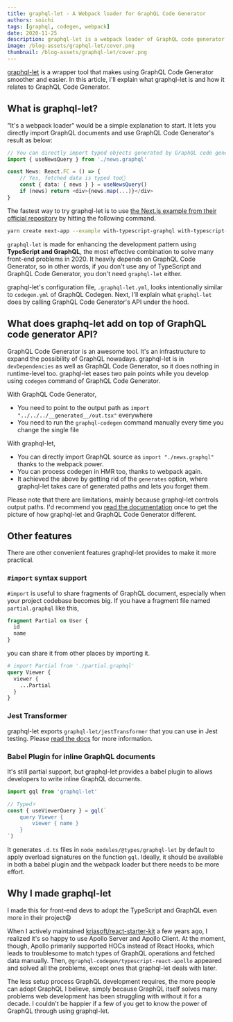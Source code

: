 ```yaml
---
title: graphql-let - A Webpack loader for GraphQL Code Generator
authors: soichi
tags: [graphql, codegen, webpack]
date: 2020-11-25
description: graphql-let is a webpack loader of GraphQL code generator.
image: /blog-assets/graphql-let/cover.png
thumbnail: /blog-assets/graphql-let/cover.png
---
```


[graphql-let](https://github.com/piglovesyou/graphql-let) is a wrapper tool that makes using GraphQL Code Generator smoother and easier. In this article, I'll explain what graphql-let is and how it relates to GraphQL Code Generator.

## What is graphql-let?

"It's a webpack loader" would be a simple explanation to start. It lets you directly import GraphQL documents and use GraphQL Code Generator's result as below:

```typescript jsx
// You can directly import typed objects generated by GraphQL code generator⚡️
import { useNewsQuery } from './news.graphql'

const News: React.FC = () => {
    // Yes, fetched data is typed too💪
    const { data: { news } } = useNewsQuery()
    if (news) return <div>{news.map(...)}</div>
}
```

The fastest way to try graphql-let is to use [the Next.js example from their official repository](https://github.com/vercel/next.js/tree/canary/examples/with-typescript-graphql) by hitting the following command.

```bash
yarn create next-app --example with-typescript-graphql with-typescript-graphql-app
```

`graphql-let` is made for enhancing the development pattern using **TypeScript and GraphQL**, the most effective combination to solve many front-end problems in 2020. It heavily depends on GraphQL Code Generator, so in other words, if you don't use any of TypeScript and GraphQL Code Generator, you don't need `graphql-let` either.

graphql-let's configuration file, `.graphql-let.yml`, looks intentionally similar to `codegen.yml` of GraphQL Codegen. Next, I'll explain what `graphql-let` does by calling GraphQL Code Generator's API under the hood.

## What does graphq-let add on top of GraphQL code generator API?

GraphQL Code Generator is an awesome tool. It's an infrastructure to expand the possibility of GraphQL nowadays. graphql-let is in `devDependencies` as well as GraphQL Code Generator, so it does nothing in runtime-level too. graphql-let eases two pain points while you develop using `codegen` command of GraphQL Code Generator.

With GraphQL Code Generator,

- You need to point to the output path as `import "../../../__generated__/out.tsx"` everywhere
- You need to run the `graphql-codegen` command manually every time you change the single file

With graphql-let,

- You can directly import GraphQL source as `import "./news.graphql"` thanks to the webpack power.
- You can process codegen in HMR too, thanks to webpack again.
- It achieved the above by getting rid of the `generates` option, where graphql-let takes care of generated paths and lets you forget them.

Please note that there are limitations, mainly because graphql-let controls output paths. I'd recommend you [read the documentation](https://github.com/piglovesyou/graphql-let/#configuration-is-compatible-with-codegenyml-except) once to get the picture of how graphql-let and GraphQL Code Generator different.

## Other features

There are other convenient features graphql-let provides to make it more practical.

### `#import` syntax support

`#import` is useful to share fragments of GraphQL document, especially when your project codebase becomes big. If you have a fragment file named `partial.graphql` like this,

```graphql
fragment Partial on User {
  id
  name
}
```

you can share it from other places by importing it.

```graphql
# import Partial from './partial.graphql'
query Viewer {
  viewer {
    ...Partial
  }
}
```

### Jest Transformer

graphql-let exports `graphql-let/jestTransformer` that you can use in Jest testing. Please [read the docs](https://github.com/piglovesyou/graphql-let/#jest-transformer) for more information.

### Babel Plugin for inline GraphQL documents

It's still partial support, but graphql-let provides a babel plugin to allows developers to write inline GraphQL documents.

```typescript jsx
import gql from 'graphql-let'

// Typed️⚡️
const { useViewerQuery } = gql(`
    query Viewer {
        viewer { name }
    }
`)
```

It generates `.d.ts` files in `node_modules/@types/graphql-let` by default to apply overload signatures on the function `gql`. Ideally, it should be available in both a babel plugin and the webpack loader but there needs to be more effort.

## Why I made graphql-let

I made this for front-end devs to adopt the TypeScript and GraphQL even more in their project😄

When I actively maintained [kriasoft/react-starter-kit](https://github.com/kriasoft/react-starter-kit) a few years ago, I realized it's so happy to use Apollo Server and Apollo Client. At the moment, though, Apollo primarily supported HOCs instead of React Hooks, which leads to troublesome to match types of GraphQL operations and fetched data manually. Then, `@graphql-codegen/typescript-react-apollo` appeared and solved all the problems, except ones that graphql-let deals with later.

The less setup process GraphQL development requires, the more people can adopt GraphQL I believe, simply because GraphQL itself solves many problems web development has been struggling with without it for a decade. I couldn't be happier if a few of you get to know the power of GraphQL through using graphql-let.

